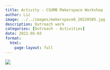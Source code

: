 ```yaml
---
title: Activity - CSUMB Makerspace Workshop
author: Liz
image: ../../images/makerspace6_20220505.jpg
description: Outreach work
categories: [Outreach - Activities]
date: 2022-05-03
format:
  html:
    page-layout: full
---
```


![](../../images/makerspace6_20220505.jpg)